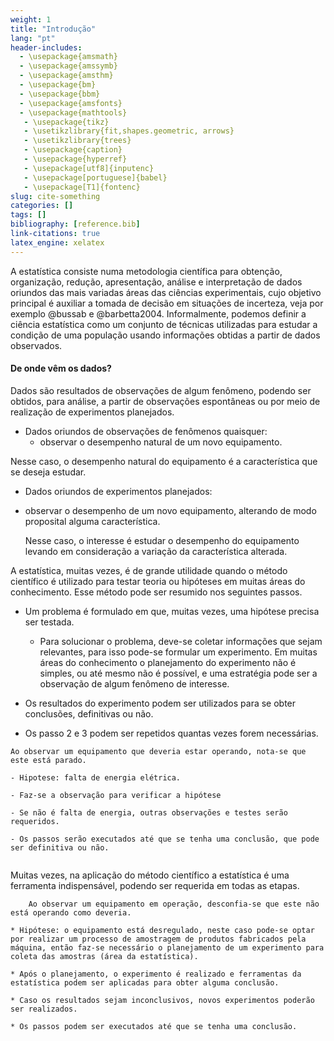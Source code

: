 ```yaml
---
weight: 1
title: "Introdução"
lang: "pt"
header-includes:   
  - \usepackage{amsmath}
  - \usepackage{amssymb}
  - \usepackage{amsthm}
  - \usepackage{bm}
  - \usepackage{bbm}
  - \usepackage{amsfonts}
  - \usepackage{mathtools}
   - \usepackage{tikz}
   - \usetikzlibrary{fit,shapes.geometric, arrows}
   - \usetikzlibrary{trees}
   - \usepackage{caption} 
   - \usepackage{hyperref} 
   - \usepackage[utf8]{inputenc}
   - \usepackage[portuguese]{babel} 
   - \usepackage[T1]{fontenc}
slug: cite-something
categories: []
tags: []
bibliography: [reference.bib]
link-citations: true
latex_engine: xelatex
---
```


\newtheorem{exemplo}{Exemplo}
\newtheorem{assumption}{Assumption}



A estatística consiste numa metodologia científica para obtenção, organização, redução, apresentação, análise e interpretação  de dados oriundos das mais variadas áreas das ciências experimentais, cujo objetivo principal é auxiliar a tomada de decisão em situações de incerteza, veja por exemplo @bussab e @barbetta2004. Informalmente, podemos definir a ciência estatística como um conjunto de técnicas utilizadas para estudar a condição de uma população usando informações obtidas a partir de dados observados.




#### De onde vêm os dados? ####
	
 
Dados são resultados de observações de algum fenômeno, podendo ser obtidos, para análise, a partir de observações espontâneas  ou por meio de realização de  experimentos planejados. 
 
 
 
 
 

- Dados oriundos de observações de fenômenos quaisquer: 
     - observar o desempenho natural de um novo equipamento.

	
Nesse caso, o desempenho natural do equipamento é  a característica que se deseja estudar.


 * Dados oriundos de experimentos planejados: 
 -  observar o desempenho  de um novo  equipamento, alterando de modo proposital alguma característica.

	Nesse caso, o interesse é estudar  o desempenho do equipamento levando em consideração a variação da característica alterada.



		
A estatística, muitas vezes, é de grande utilidade quando o método científico é utilizado  para testar teoria ou hipóteses em muitas áreas do conhecimento. Esse método pode ser resumido nos seguintes passos.

* Um problema é formulado em que, muitas vezes, uma hipótese precisa ser testada.

	* Para solucionar o problema, deve-se coletar informações que sejam relevantes, para isso pode-se formular um experimento. Em muitas áreas do conhecimento o planejamento do experimento não é simples, ou até mesmo não é possível, e uma estratégia pode ser a observação de algum fenômeno  de interesse.	
	
*	Os resultados do experimento podem ser utilizados para se obter conclusões, definitivas ou não.
*  Os passo 2 e 3 podem ser repetidos quantas vezes forem necessárias.





```example
Ao observar um equipamento que deveria estar operando, nota-se que este está parado.

- Hipotese: falta de energia elétrica.

- Faz-se a observação para verificar a hipótese

- Se não é falta de energia, outras observações e testes serão requeridos.

- Os passos serão executados até que se tenha uma conclusão, que pode ser definitiva ou não.
		
```

	
		

Muitas vezes, na aplicação do método científico a estatística é uma ferramenta  indispensável, podendo ser requerida em todas as etapas.


```example
	Ao observar um equipamento em operação, desconfia-se que este não está operando como deveria.

* Hipótese: o equipamento está desregulado, neste caso pode-se optar por realizar um processo de amostragem de produtos fabricados pela máquina, então faz-se necessário o planejamento de um experimento para coleta das amostras (área da estatística).

* Após o planejamento, o experimento é realizado e ferramentas da estatística podem ser aplicadas para obter alguma conclusão.

* Caso os resultados sejam inconclusivos, novos experimentos poderão ser realizados.

* Os passos podem ser executados até que se tenha uma conclusão.
```


